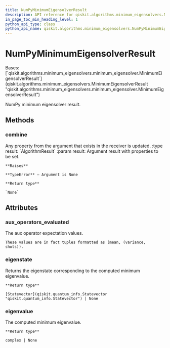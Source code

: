 ```yaml
---
title: NumPyMinimumEigensolverResult
description: API reference for qiskit.algorithms.minimum_eigensolvers.NumPyMinimumEigensolverResult
in_page_toc_min_heading_level: 1
python_api_type: class
python_api_name: qiskit.algorithms.minimum_eigensolvers.NumPyMinimumEigensolverResult
---
```


# NumPyMinimumEigensolverResult

<Class id="qiskit.algorithms.minimum_eigensolvers.NumPyMinimumEigensolverResult" isDedicatedPage={true} github="https://github.com/qiskit/qiskit/tree/stable/0.23/qiskit/algorithms/minimum_eigensolvers/numpy_minimum_eigensolver.py" signature="NumPyMinimumEigensolverResult">
  Bases: [`qiskit.algorithms.minimum_eigensolvers.minimum_eigensolver.MinimumEigensolverResult`](qiskit.algorithms.minimum_eigensolvers.MinimumEigensolverResult "qiskit.algorithms.minimum_eigensolvers.minimum_eigensolver.MinimumEigensolverResult")

  NumPy minimum eigensolver result.

  ## Methods

  ### combine

  <Function id="qiskit.algorithms.minimum_eigensolvers.NumPyMinimumEigensolverResult.combine" signature="NumPyMinimumEigensolverResult.combine(result)">
    Any property from the argument that exists in the receiver is updated. :type result: `AlgorithmResult` :param result: Argument result with properties to be set.

    **Raises**

    **TypeError** – Argument is None

    **Return type**

    `None`
  </Function>

  ## Attributes

  ### aux\_operators\_evaluated

  <Attribute id="qiskit.algorithms.minimum_eigensolvers.NumPyMinimumEigensolverResult.aux_operators_evaluated">
    The aux operator expectation values.

    These values are in fact tuples formatted as (mean, (variance, shots)).
  </Attribute>

  ### eigenstate

  <Attribute id="qiskit.algorithms.minimum_eigensolvers.NumPyMinimumEigensolverResult.eigenstate">
    Returns the eigenstate corresponding to the computed minimum eigenvalue.

    **Return type**

    [Statevector](qiskit.quantum_info.Statevector "qiskit.quantum_info.Statevector") | None
  </Attribute>

  ### eigenvalue

  <Attribute id="qiskit.algorithms.minimum_eigensolvers.NumPyMinimumEigensolverResult.eigenvalue">
    The computed minimum eigenvalue.

    **Return type**

    complex | None
  </Attribute>
</Class>

